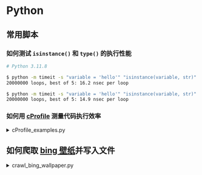 # Python

## 常用脚本

### 如何测试 `isinstance()` 和 `type()` 的执行性能

```bash
# Python 3.11.8

$ python -m timeit -s "variable = 'hello'" "isinstance(variable, str)"
20000000 loops, best of 5: 16.2 nsec per loop

$ python -m timeit -s "variable = 'hello'" "isinstance(variable, str)"
20000000 loops, best of 5: 14.9 nsec per loop
```

### 如何用 [cProfile](https://docs.python.org/3/library/profile.html) 测量代码执行效率

<details>
  <summary>cProfile_examples.py</summary>

```python
import cProfile

from rich.console import Console

console = Console().print


# 常规版
def fib1(n):
    if n == 0:
        return 0
    elif n == 1:
        return 1
    else:
        return fib1(n - 1) + fib1(n - 2)


# 改进版
def memoize(f):
    memo = {}

    def helper(x):
        if x not in memo:
            memo[x] = f(x)
        return memo[x]

    return helper


@memoize
def fib2(n):
    if n < 2:
        return n
    return fib2(n - 1) + fib2(n - 2)


def fib_seq(n):
    res = []
    if n > 0:
        res.extend(fib_seq(n - 1))
    res.append(fib2(n))
    return res


console(fib_seq(30))
# 等效于 python -m cProfile cProfile_examples.py
cProfile.run("fib_seq(30)")
```

</details>

## 如何爬取 [bing 壁纸](https://mouday.github.io/wallpaper-database/2024/03/20.json)并写入文件

<details>
  <summary>crawl_bing_wallpaper.py</summary>

```py
@import(./crawl_bing_wallpaper.py)
```

</details>
